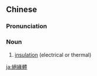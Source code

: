 {{also|绝缘体}}
==Chinese==
{{zh-forms|s=绝缘体|type=21}}

===Pronunciation===
{{zh-pron
|m=juéyuántǐ
|c=zyut6 jyun4 tai2
|cat=n
}}

===Noun===
{{zh-noun}}

# [[insulation]] (electrical or thermal)

[[ja:絕緣體]]